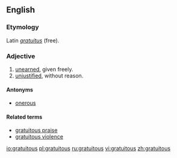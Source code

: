 ==English==

===Etymology===
Latin ''[[gratuitus]]'' (free).

===Adjective===
{{en-adj}}

# [[unearned]], given freely.
# [[unjustified]], without reason.

====Antonyms====
*[[onerous]]

====Related terms====
* [[gratuitous praise]]
* [[gratuitous violence]]

[[io:gratuitous]]
[[pl:gratuitous]]
[[ru:gratuitous]]
[[vi:gratuitous]]
[[zh:gratuitous]]